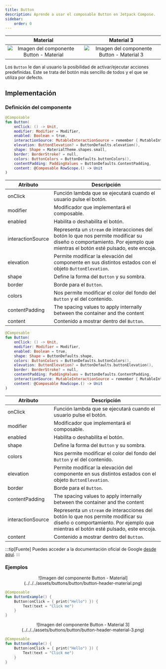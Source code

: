 ```yaml
---
title: Button
description: Aprende a usar el composable Button en Jetpack Compose.
sidebar:
    order: 0
---
```



[comment]: <> (La ruta siempre será assets/nombeComponente/componente-header.webp)

| Material| Material 3| 
| :----------------: | :------: |
| ![Imagen del componente Button - Material](../../../assets/buttons/button/button-header-material.png)              | ![Imagen del componente Button - Material 3](../../../assets/buttons/button/button-header-material-3.png) | 

Los `Button` le dan al usuario la posibilidad de activar/ejecutar acciones predefinidas. Este se trata del botón más sencillo de todos y el que se utiliza por defecto.

## Implementación

### Definición del componente

[comment]: <> (Añade un ``TabItem`` por cada tipo de implementación que tenga)

<Tabs>
<TabItem label="Material">

```kotlin frame="terminal"
@Composable
fun Button(
    onClick: () -> Unit,
    modifier: Modifier = Modifier,
    enabled: Boolean = true,
    interactionSource: MutableInteractionSource = remember { MutableInteractionSource() },
    elevation: ButtonElevation? = ButtonDefaults.elevation(),
    shape: Shape = MaterialTheme.shapes.small,
    border: BorderStroke? = null,
    colors: ButtonColors = ButtonDefaults.buttonColors(),
    contentPadding: PaddingValues = ButtonDefaults.ContentPadding,
    content: @Composable RowScope.() -> Unit
)
```
Atributo | Descripción
------ | -----------
onClick | Función lambda que se ejecutará cuando el usuario pulse el botón.
modifier | Modificador que implementará el composable.
enabled | Habilita o deshabilita el botón.
interactionSource | Representa un `stream` de interacciones del botón lo que nos permite modificar su diseño o comportamiento. Por ejemplo que mientras el botón esté pulsado, este encoja.
elevation | Permite modificar la elevación del componente en sus distintos estados con el objeto `ButtonElevation`.
shape | Define la forma del `Button` y su sombra.
border | Borde para el `Button`.
colors | Nos permite modificar el color del fondo del `Button` y el del contenido.
contentPadding | The spacing values to apply internally between the container and the content
content | Contenido a mostrar dentro del `Button`.

</TabItem>
<TabItem label="Material 3">

```kotlin frame="terminal"
@Composable
fun Button(
    onClick: () -> Unit,
    modifier: Modifier = Modifier,
    enabled: Boolean = true,
    shape: Shape = ButtonDefaults.shape,
    colors: ButtonColors = ButtonDefaults.buttonColors(),
    elevation: ButtonElevation? = ButtonDefaults.buttonElevation(),
    border: BorderStroke? = null,
    contentPadding: PaddingValues = ButtonDefaults.ContentPadding,
    interactionSource: MutableInteractionSource = remember { MutableInteractionSource() },
    content: @Composable RowScope.() -> Unit
)
```

Atributo | Descripción
------ | -----------
onClick | Función lambda que se ejecutará cuando el usuario pulse el botón.
modifier | Modificador que implementará el composable.
enabled | Habilita o deshabilita el botón.
shape | Define la forma del `Button` y su sombra.
colors | Nos permite modificar el color del fondo del `Button` y el del contenido.
elevation | Permite modificar la elevación del componente en sus distintos estados con el objeto `ButtonElevation`.
border | Borde para el `Button`.
contentPadding | The spacing values to apply internally between the container and the content
interactionSource | Representa un `stream` de interacciones del botón lo que nos permite modificar su diseño o comportamiento. Por ejemplo que mientras el botón esté pulsado, este encoja.
content | Contenido a mostrar dentro del `Button`.

</TabItem>
</Tabs>

[comment]: <> (No modifiques el tip)

:::tip[Fuente]
Puedes acceder a la documentación oficial de Google
[desde aquí](https://developer.android.com/reference/kotlin/androidx/compose/runtime/package-summary).
:::

### Ejemplos 

<Tabs>
<TabItem label="Material">

<center>![Imagen del componente Button - Material](../../../assets/buttons/button/button-header-material.png)</center>

```kotlin frame="terminal"
@Composable
fun ButtonExample() {
    Button(onClick = { print("Hello") }) {
        Text(text = "Click me")
    }
}
```

</TabItem>
<TabItem label="Material 3">

<center>![Imagen del componente Button - Material 3](../../../assets/buttons/button/button-header-material-3.png)</center>

```kotlin frame="terminal"
@Composable
fun ButtonExample() {
    Button(onClick = { print("Hello") }) {
        Text(text = "Click me")
    }
}
```

</TabItem>
</Tabs>